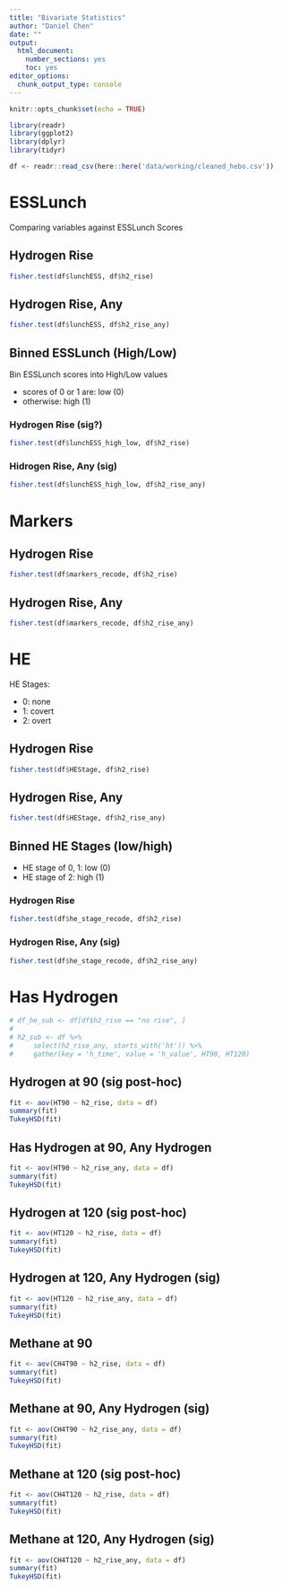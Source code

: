 ```yaml
---
title: "Bivariate Statistics"
author: "Daniel Chen"
date: ""
output: 
  html_document: 
    number_sections: yes
    toc: yes
editor_options: 
  chunk_output_type: console
---
```


```r
knitr::opts_chunk$set(echo = TRUE)

library(readr)
library(ggplot2)
library(dplyr)
library(tidyr)

df <- readr::read_csv(here::here('data/working/cleaned_hebo.csv'))
```

# ESSLunch

Comparing variables against ESSLunch Scores

## Hydrogen Rise

```r
fisher.test(df$lunchESS, df$h2_rise)
```

## Hydrogen Rise, Any

```r
fisher.test(df$lunchESS, df$h2_rise_any)
```

## Binned ESSLunch (High/Low)

Bin ESSLunch scores into High/Low values

- scores of 0 or 1 are: low (0)
- otherwise: high (1)

### Hydrogen Rise (sig?)
```r
fisher.test(df$lunchESS_high_low, df$h2_rise)
```

### Hidrogen Rise, Any (sig)

```r
fisher.test(df$lunchESS_high_low, df$h2_rise_any)
```


# Markers

## Hydrogen Rise
```r
fisher.test(df$markers_recode, df$h2_rise)
```

## Hydrogen Rise, Any

```r
fisher.test(df$markers_recode, df$h2_rise_any)
```

# HE

HE Stages:

- 0: none
- 1: covert
- 2: overt

## Hydrogen Rise
```r
fisher.test(df$HEStage, df$h2_rise)
```

## Hydrogen Rise, Any

```r
fisher.test(df$HEStage, df$h2_rise_any)
```

## Binned HE Stages (low/high)

- HE stage of 0, 1: low (0)
- HE stage of 2: high (1)

### Hydrogen Rise

```r
fisher.test(df$he_stage_recode, df$h2_rise)
```

### Hydrogen Rise, Any (sig)
```r
fisher.test(df$he_stage_recode, df$h2_rise_any)
```

# Has Hydrogen

```r
# df_he_sub <- df[df$h2_rise == "no rise", ]
# 
# h2_sub <- df %>%
#     select(h2_rise_any, starts_with('ht')) %>%
#     gather(key = 'h_time', value = 'h_value', HT90, HT120)
```

## Hydrogen at 90 (sig post-hoc)
```r
fit <- aov(HT90 ~ h2_rise, data = df)
summary(fit)
TukeyHSD(fit)
```

## Has Hydrogen at 90, Any Hydrogen

```r
fit <- aov(HT90 ~ h2_rise_any, data = df)
summary(fit)
TukeyHSD(fit)
```

## Hydrogen at 120 (sig post-hoc)
```r
fit <- aov(HT120 ~ h2_rise, data = df)
summary(fit)
TukeyHSD(fit)
```

## Hydrogen at 120, Any Hydrogen (sig)
```r
fit <- aov(HT120 ~ h2_rise_any, data = df)
summary(fit)
TukeyHSD(fit)
```

## Methane at 90
```r
fit <- aov(CH4T90 ~ h2_rise, data = df)
summary(fit)
TukeyHSD(fit)
```

## Methane at 90, Any Hydrogen (sig)
```r
fit <- aov(CH4T90 ~ h2_rise_any, data = df)
summary(fit)
TukeyHSD(fit)
```

## Methane at 120 (sig post-hoc)
```r
fit <- aov(CH4T120 ~ h2_rise, data = df)
summary(fit)
TukeyHSD(fit)
```

## Methane at 120, Any Hydrogen (sig)
```r
fit <- aov(CH4T120 ~ h2_rise_any, data = df)
summary(fit)
TukeyHSD(fit)
```
